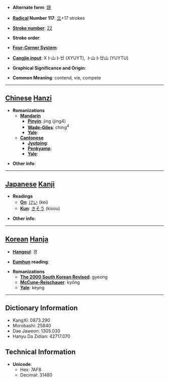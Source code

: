 * '''Alternate form''': [[競]]

* '''[[Wiktionary:Chinese radical index| Radical]] Number 117''': [[Wiktionary:Chinese radical index 立|立]]+17 strokes

* '''[[Wiktionary:Chinese total strokes index|Stroke number]]''': [[Wiktionary:Chinese total strokes index 22|22]]

* '''Stroke order''': 

* '''[[Wiktionary:Chinese four corner index|Four-Corner System]]''': 

* '''[[Wiktionary:Chinese Cangjie index|Cangjie input]]''': X卜山卜廿 (XYUYT), 卜山卜廿山 (YUYTU)

* '''Graphical Significance and Origin''': 

* '''Common Meaning''': contend, vie, compete

----

== [[Chinese]] [[Hanzi]] ==

* '''Romanizations'''
** '''[[Mandarin]]'''
*** '''[[Pinyin]]''': jìng (jing4)
*** '''[[Wade-Giles]]''': ching<sup>4</sup>
*** '''[[Yale]]''': 
** '''[[Cantonese]]'''
*** '''[[Jyutping]]''':
*** '''[[Penkyamp]]''': 
*** '''[[Yale]]''': 

* '''Other info''': 

----

== [[Japanese]] [[Kanji]] ==

* '''Readings'''
** '''[[On]]''': [[けい]] (kei)
** '''[[Kun]]''': [[きそう]] (kisou)

* '''Other info''':  

----

== [[Korean]] [[Hanja]] ==

* '''[[Hangeul]]''': 경

* '''[[Eumhun]] reading''': 

* '''Romanizations'''
** '''[[The 2000 South Korean Revised Romanization|The 2000 South Korean Revised]]''': gyeong
** '''[[McCune-Reischauer]]''': kyŏng
** '''[[Yale]]''': keyng

----

== Dictionary Information ==

* KangXi: 0873.290
* Morobashi: 25840
* Dae Jaweon: 1305.030
* Hanyu Da Zidian: 42717.070

== Technical Information ==

* '''Unicode''':
** Hex: 7AF8
** Decimal: 31480